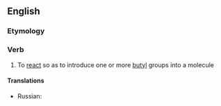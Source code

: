 ==English==

===Etymology===
{{suffix|en|butyl|ate}}

===Verb===
{{en-verb}}

# {{lb|en|organic chemistry}} To [[react]] so as to introduce one or more [[butyl]] groups into a molecule

====Translations====
{{trans-top|(organic chemistry) to react so as to introduce one or more butyl groups into a molecule}}
* Russian: {{t+|ru|бутили́ровать|impf|pf}}
{{trans-mid}}
{{trans-bottom}}